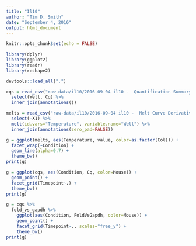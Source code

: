 ```yaml
---
title: "Il10"
author: "Tim D. Smith"
date: "September 4, 2016"
output: html_document
---
```


```r
knitr::opts_chunk$set(echo = FALSE)

library(dplyr)
library(ggplot2)
library(readr)
library(reshape2)

devtools::load_all(".")

cqs = read_csv("raw-data/il10/2016-09-04 il10 -  Quantification Summary_0.csv") %>%
  select(Well, Cq) %>%
  inner_join(annotations())

melts = read_csv("raw-data/il10/2016-09-04 il10 -  Melt Curve Derivative Results_SYBR.csv") %>%
  select(-X1) %>%
  melt(id.vars="Temperature", variable.name="Well") %>%
  inner_join(annotations(zero_pad=FALSE))
```

```r
g = ggplot(melts, aes(Temperature, value, color=as.factor(Col))) +
  facet_wrap(~Condition) +
  geom_line(alpha=0.7) +
  theme_bw()
print(g)
```

```r
g = ggplot(cqs, aes(Condition, Cq, color=Mouse)) +
  geom_point() +
  facet_grid(Timepoint~.) +
  theme_bw()
print(g)
```

```r
g = cqs %>%
  fold_vs_gapdh %>%
    ggplot(aes(Condition, FoldVsGapdh, color=Mouse)) +
    geom_point() +
    facet_grid(Timepoint~., scales="free_y") +
    theme_bw()
print(g)
```